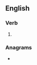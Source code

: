 ==English==

===Verb===
{{head|en|present participle}}

# {{present participle of|siege|lang=en|nocat=1}}

===Anagrams===
* {{anagrams|en|a=eggiins|niggies}}